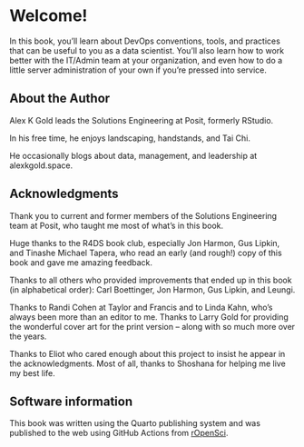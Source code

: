 # Welcome! {.unnumbered}

In this book, you'll learn about DevOps conventions, tools, and
practices that can be useful to you as a data scientist. You'll also
learn how to work better with the IT/Admin team at your organization,
and even how to do a little server administration of your own if you're
pressed into service.

## About the Author

Alex K Gold leads the Solutions Engineering at Posit, formerly RStudio.

In his free time, he enjoys landscaping, handstands, and Tai Chi.

He occasionally blogs about data, management, and leadership at
alexkgold.space.

## Acknowledgments {.unnumbered}

Thank you to current and former members of the Solutions Engineering
team at Posit, who taught me most of what's in this book.

Huge thanks to the R4DS book club, especially Jon Harmon, Gus Lipkin,
and Tinashe Michael Tapera, who read an early (and rough!) copy of this
book and gave me amazing feedback.

Thanks to all others who provided improvements that ended up in this
book (in alphabetical order): Carl Boettinger, Jon Harmon, Gus Lipkin,
and Leungi.

Thanks to Randi Cohen at Taylor and Francis and to Linda Kahn, who's
always been more than an editor to me. Thanks to Larry Gold for
providing the wonderful cover art for the print version – along with so
much more over the years.

Thanks to Eliot who cared enough about this project to insist he appear
in the acknowledgments. Most of all, thanks to Shoshana for helping me
live my best life.

## Software information {.unnumbered}

This book was written using the Quarto publishing system and was
published to the web using GitHub Actions from
[rOpenSci](https://github.com/orchid00/actions_sandbox).


